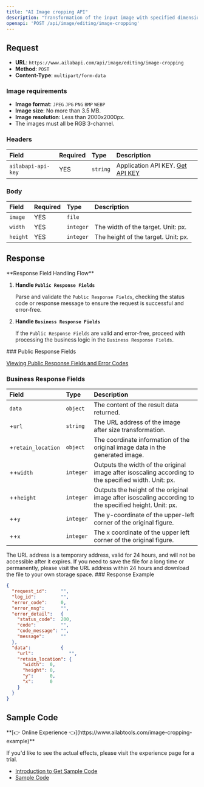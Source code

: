 ```yaml
---
title: "AI Image cropping API"
description: "Transformation of the input image with specified dimensions, automatic determination of the position of the main area, and use of the best crop method."
openapi: 'POST /api/image/editing/image-cropping'
---
```


## Request

- **URL**: `https://www.ailabapi.com/api/image/editing/image-cropping`
- **Method**: `POST`
- **Content-Type**: `multipart/form-data`

### Image requirements

- **Image format**: `JPEG` `JPG` `PNG` `BMP` `WEBP`
- **Image size**: No more than 3.5 MB.
- **Image resolution**: Less than 2000x2000px.
- The images must all be RGB 3-channel.

### Headers

| Field              | Required | Type     | Description                                        |
|:-------------------|:---------|:---------|:---------------------------------------------------|
| `ailabapi-api-key` | YES      | `string` | Application API KEY. [Get API KEY](/doc/get-api-key) |

### Body

| Field    | Required | Type      | Description                         |
|:---------|:---------|:----------|:------------------------------------|
| `image`  | YES      | `file`    |                                     |
| `width`  | YES      | `integer` | The width of the target. Unit: px.  |
| `height` | YES      | `integer` | The height of the target. Unit: px. |

## Response
<Warning>
**Response Field Handling Flow**

1. **Handle `Public Response Fields`**

   Parse and validate the `Public Response Fields`, checking the status code or response message to ensure the request is successful and error-free.

2. **Handle `Business Response Fields`**

   If the `Public Response Fields` are valid and error-free, proceed with processing the business logic in the `Business Response Fields`.
</Warning>
### Public Response Fields

<a href="/docs/response-description" target="_blank">Viewing Public Response Fields and Error Codes</a>

### Business Response Fields

| Field              | Type      | Description                                                                                            |
|:-------------------|:----------|:-------------------------------------------------------------------------------------------------------|
| `data`             | `object`  | The content of the result data returned.                                                               |
| +`url`             | `string`  | The URL address of the image after size transformation.                                                |
| +`retain_location` | `object`  | The coordinate information of the original image data in the generated image.                          |
| ++`width`          | `integer` | Outputs the width of the original image after isoscaling according to the specified width. Unit: px.   |
| ++`height`         | `integer` | Outputs the height of the original image after isoscaling according to the specified height. Unit: px. |
| ++`y`              | `integer` | The y-coordinate of the upper-left corner of the original figure.                                      |
| ++`x`              | `integer` | The x coordinate of the upper left corner of the original figure.                                      |
<Tip>
The URL address is a temporary address, valid for 24 hours, and will not be accessible after it expires. If you need to save the file for a long time or permanently, please visit the URL address within 24 hours and download the file to your own storage space.
</Tip>
### Response Example

```json
{
  "request_id":     "",
  "log_id":         "",
  "error_code":     0,
  "error_msg":      "",
  "error_detail":   {
    "status_code":  200,
    "code":         "",
    "code_message": "",
    "message":      ""
  },
  "data":           {
    "url":             "",
    "retain_location": {
      "width":  0,
      "height": 0,
      "y":      0,
      "x":      0
    }
  }
}
```

## Sample Code
<Tip>
**[👉 Online Experience 👈](https://www.ailabtools.com/image-cropping-example)**

If you'd like to see the actual effects, please visit the experience page for a trial.

- [Introduction to Get Sample Code](get-sample-code)
- [Sample Code][PostmanURL]

[PostmanURL]: https://documenter.getpostman.com/view/26387069/2s93JxqgHE#8743fb3f-88ca-4548-8899-3e437bedbf09
</Tip>